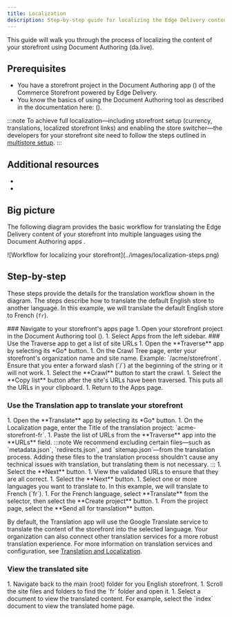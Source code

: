 ```yaml
---
title: Localization
description: Step-by-step guide for localizing the Edge Delivery content blocks of a storefront.
---
```



This guide will walk you through the process of localizing the content of your storefront using Document Authoring (da.live).

## Prerequisites

- You have a storefront project in the Document Authoring app (<Link href="https://da.live" text="da.live" />) of the Commerce Storefront powered by Edge Delivery.
- You know the basics of using the Document Authoring tool as described in the documentation here: (<Link href="https://da.live/docs" text="da.live/docs" />).

:::note
To achieve full localization—including storefront setup (currency, translations, localized storefront links) and enabling the store switcher—the developers for your storefront site need to follow the steps outlined in [multistore setup](/merchants/multistore/).
:::

## Additional resources

- <Link href="https://www.aem.live/docs/translation-and-localization" text="Translation and Localization" />
- <Link href="https://da.live/docs/administration/translation" text="Translation, localization, and rollout" />

## Big picture

The following diagram provides the basic workflow for translating the Edge Delivery content of your storefront into multiple languages using the Document Authoring apps <Link href="https://da.live" text="da.live" />.

<Diagram caption="Workflow for localizing your storefront">
  ![Workflow for localizing your storefront](../images/localization-steps.png)
</Diagram>

## Step-by-step

These steps provide the details for the translation workflow shown in the diagram. The steps describe how to translate the default English store to another language. In this example, we will translate the default English store to French (`fr`).

<Tasks>

<Task>
### Navigate to your storefront's apps page

<Steps>
1. Open your storefront project in the Document Authoring tool (<Link href="https://da.live" text="da.live" />).
1. Select Apps from the left sidebar.

</Steps>

</Task>

<Task>
### Use the Traverse app to get a list of site URLs

<Steps>
1. Open the **Traverse** app by selecting its *Go* button.
1. On the Crawl Tree page, enter your storefront's organization name and site name. Example: `/acme/storefront`. Ensure that you enter a forward slash (`/`) at the beginning of the string or it will not work. 
1. Select the **Crawl** button to start the crawl.
1. Select the **Copy list** button after the site's URLs have been traversed. This puts all the URLs in your clipboard.
1. Return to the Apps page.

</Steps>

</Task>

<Task>

### Use the Translation app to translate your storefront

<Steps>
1. Open the **Translate** app by selecting its *Go* button.
1. On the Localization page, enter the Title of the translation project: `acme-storefront-fr`.
1. Paste the list of URLs from the **Traverse** app into the **URLs** field.
   :::note
   We recommend excluding certain files—such as `metadata.json`, `redirects.json`, and `sitemap.json`—from the translation process. Adding these files to the translation process shouldn't cause any technical issues with translation, but translating them is not necessary.
   :::
1. Select the **Next** button.
1. View the validated URLs to ensure that they are all correct.
1. Select the **Next** button.
1. Select one or more languages you want to translate to. In this example, we will translate to French (`fr`).
1. For the French language, select **Translate** from the selector, then select the **Create project** button.
1. From the project page, select the **Send all for translation** button.

</Steps>

<Aside type="note">

By default, the Translation app will use the Google Translate service to translate the content of the storefront into the selected language. Your organization can also connect other translation services for a more robust translation experience. For more information on translation services and configuration, see [Translation and Localization](https://www.aem.live/docs/translation-and-localization).

</Aside>

</Task>

<Task>

### View the translated site

<Steps>
1. Navigate back to the main (root) folder for you English storefront.
1. Scroll the site files and folders to find the `fr` folder and open it.
1. Select a document to view the translated content. For example, select the `index` document to view the translated home page.
</Steps>

</Task>

</Tasks>